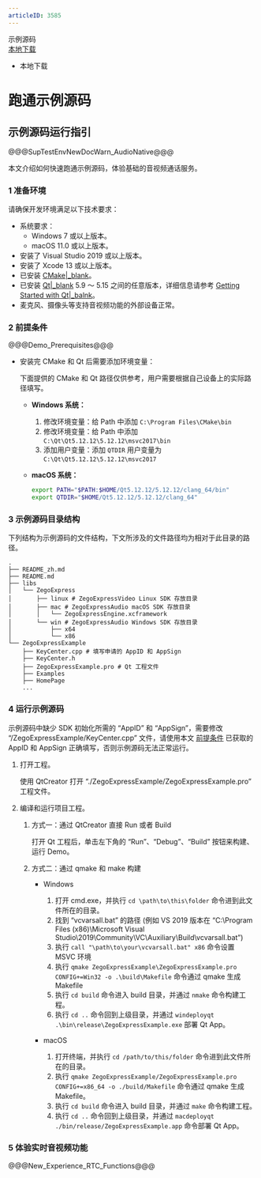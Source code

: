 ```yaml
---
articleID: 3585
---
```

<div class="download-area">
    <div class="sdk-download-item-wrapper">
      <div class="download-title">示例源码</div>
      <div class="download-selector">
        <div class="download-select-wrapper" style="padding-right: 0;">
          <a class="download-target-btn" href="javascript:void(0);">本地下载</a>
          <ul class="download-dropdown-list">
            <li data-href="https://storage.zego.im/express/example/audio/qt_cpp/ZegoExpressDemo_qt_cpp.zip"
              class="dropdown-option">
              本地下载
            </li>
          </ul>
        </div>
      </div>
    </div>
  </div>

# 跑通示例源码

## 示例源码运行指引

@@@SupTestEnvNewDocWarn_AudioNative@@@

本文介绍如何快速跑通示例源码，体验基础的音视频通话服务。

### 1 准备环境

请确保开发环境满足以下技术要求：

* 系统要求：
    * Windows 7 或以上版本。
    * macOS 11.0 或以上版本。
* 安装了 Visual Studio 2019 或以上版本。
* 安装了 Xcode 13 或以上版本。
* 已安装 [CMake\|_blank](https://cmake.org/download/)。
* 已安装 [Qt\|_blank](http://download.qt.io/official_releases/qt) 5.9 ～ 5.15 之间的任意版本，详细信息请参考 [Getting Started with Qt\|_balnk](https://doc.qt.io/qt-5/gettingstarted.html)。
* 麦克风、摄像头等支持音视频功能的外部设备正常。

### 2 前提条件

@@@Demo_Prerequisites@@@

- 安装完 CMake 和 Qt 后需要添加环境变量：

    <div class = 'mk-warning'>

    下面提供的 CMake 和 Qt 路径仅供参考，用户需要根据自己设备上的实际路径填写。
    </div>

    - **Windows 系统：**

        1. 修改环境变量：给 Path 中添加 `C:\Program Files\CMake\bin`
        2. 修改环境变量：给 Path 中添加 `C:\Qt\Qt5.12.12\5.12.12\msvc2017\bin`
        3. 添加用户变量：添加 `QTDIR` 用户变量为 `C:\Qt\Qt5.12.12\5.12.12\msvc2017`

    - **macOS 系统：**

        ```bash
        export PATH="$PATH:$HOME/Qt5.12.12/5.12.12/clang_64/bin"
        export QTDIR="$HOME/Qt5.12.12/5.12.12/clang_64"
        ```

### 3 示例源码目录结构

下列结构为示例源码的文件结构，下文所涉及的文件路径均为相对于此目录的路径。

```tree
.
├── README_zh.md
├── README.md
├── libs
│   └── ZegoExpress
│       ├── linux # ZegoExpressVideo Linux SDK 存放目录
│       ├── mac # ZegoExpressAudio macOS SDK 存放目录
│       │   └── ZegoExpressEngine.xcframework
│       └── win # ZegoExpressAudio Windows SDK 存放目录
│           ├── x64
│           └── x86
└── ZegoExpressExample
    ├── KeyCenter.cpp # 填写申请的 AppID 和 AppSign
    ├── KeyCenter.h
    ├── ZegoExpressExample.pro # Qt 工程文件
    ├── Examples
    ├── HomePage
    ...
```

### 4 运行示例源码

示例源码中缺少 SDK 初始化所需的 “AppID” 和 “AppSign”，需要修改 “/ZegoExpressExample/KeyCenter.cpp” 文件，请使用本文 [前提条件](!DownloadDemo/DownloadDemo#1_2) 已获取的 AppID 和 AppSign 正确填写，否则示例源码无法正常运行。

1. 打开工程。

    使用 QtCreator 打开 “./ZegoExpressExample/ZegoExpressExample.pro” 工程文件。

2. 编译和运行项目工程。

    1. 方式一：通过 QtCreator 直接 Run 或者 Build

        打开 Qt 工程后，单击左下角的 “Run”、“Debug”、“Build” 按钮来构建、运行 Demo。

    2. 方式二：通过 qmake 和 make 构建

        * Windows

            1. 打开 cmd.exe，并执行 `cd \path\to\this\folder` 命令进到此文件所在的目录。
            2. 找到 “vcvarsall.bat” 的路径 (例如 VS 2019 版本在 “C:\Program Files (x86)\Microsoft Visual Studio\2019\Community\VC\Auxiliary\Build\vcvarsall.bat”)
            3. 执行 `call "\path\to\your\vcvarsall.bat" x86` 命令设置 MSVC 环境
            4. 执行 `qmake ZegoExpressExample\ZegoExpressExample.pro CONFIG+=Win32 -o .\build\Makefile` 命令通过 qmake 生成 Makefile
            5. 执行 `cd build` 命令进入 build 目录，并通过 `nmake` 命令构建工程。
            6. 执行 `cd ..` 命令回到上级目录，并通过 `windeployqt .\bin\release\ZegoExpressExample.exe` 部署 Qt App。

        * macOS

            1. 打开终端，并执行 `cd /path/to/this/folder` 命令进到此文件所在的目录。
            2. 执行 `qmake ZegoExpressExample/ZegoExpressExample.pro CONFIG+=x86_64 -o ./build/Makefile` 命令通过 qmake 生成 Makefile。
            3. 执行 `cd build` 命令进入 build 目录，并通过 `make` 命令构建工程。
            4. 执行 `cd ..` 命令回到上级目录，并通过 `macdeployqt ./bin/release/ZegoExpressExample.app` 命令部署 Qt App。

### 5 体验实时音视频功能

@@@New_Experience_RTC_Functions@@@
